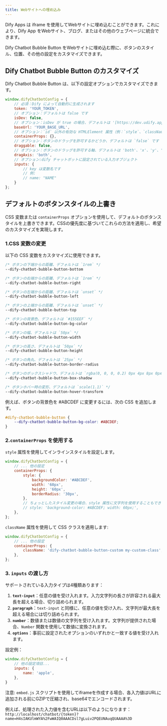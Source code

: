 ```yaml
---
title: Webサイトへの埋め込み
---
```



Dify Apps は iframe を使用してWebサイトに埋め込むことができます。これにより、Dify App をWebサイト、ブログ、またはその他のウェブページに統合できます。

Dify Chatbot Bubble Button をWebサイトに埋め込む際に、ボタンのスタイル、位置、その他の設定をカスタマイズできます。

## Dify Chatbot Bubble Button のカスタマイズ

Dify Chatbot Bubble Button は、以下の設定オプションでカスタマイズできます。

```javascript
window.difyChatbotConfig = {
    // 必須：Dify によって自動的に生成されます
    token: 'YOUR_TOKEN',
    // オプション：デフォルトは false です
    isDev: false,
    // オプション：isDev が true の場合、デフォルトは '[https://dev.udify.app](https://dev.udify.app)'、それ以外の場合は '[https://udify.app](https://udify.app)' です
    baseUrl: 'YOUR_BASE_URL',
    // オプション：`id` 以外の有効な HTMLElement 属性（例：`style`、`className` など）を受け入れます
    containerProps: {},
    // オプション：ボタンのドラッグを許可するかどうか、デフォルトは `false` です
    draggable: false,
    // オプション：ボタンのドラッグを許可する軸、デフォルトは 'both'、'x'、'y'、'both' のいずれかを指定できます
    dragAxis: 'both',
    // オプション:dify チャットボットに設定されている入力オブジェクト
    inputs: {
        // key は変数名です
        // 例:
        // name: "NAME"
    }
};
```

## デフォルトのボタンスタイルの上書き

CSS 変数または `containerProps` オプションを使用して、デフォルトのボタンスタイルを上書きできます。CSSの優先度に基づいてこれらの方法を適用し、希望のカスタマイズを実現します。

### 1.CSS 変数の変更

以下の CSS 変数をカスタマイズに使用できます。

```css
/* ボタンの下端からの距離、デフォルトは `1rem` */
--dify-chatbot-bubble-button-bottom

/* ボタンの右端からの距離、デフォルトは `1rem` */
--dify-chatbot-bubble-button-right

/* ボタンの左端からの距離、デフォルトは `unset` */
--dify-chatbot-bubble-button-left

/* ボタンの上端からの距離、デフォルトは `unset` */
--dify-chatbot-bubble-button-top

/* ボタンの背景色、デフォルトは `#155EEF` */
--dify-chatbot-bubble-button-bg-color

/* ボタンの幅、デフォルトは `50px` */
--dify-chatbot-bubble-button-width

/* ボタンの高さ、デフォルトは `50px` */
--dify-chatbot-bubble-button-height

/* ボタンの角丸、デフォルトは `25px` */
--dify-chatbot-bubble-button-border-radius

/* ボタンのボックスシャドウ、デフォルトは `rgba(0, 0, 0, 0.2) 0px 4px 8px 0px)` */
--dify-chatbot-bubble-button-box-shadow

/* ボタンホバー時の変形、デフォルトは `scale(1.1)` */
--dify-chatbot-bubble-button-hover-transform
```

例えば、ボタンの背景色を #ABCDEF に変更するには、次の CSS を追加します。

```css
#dify-chatbot-bubble-button {
    --dify-chatbot-bubble-button-bg-color: #ABCDEF;
}
```

### 2.`containerProps` を使用する

`style` 属性を使用してインラインスタイルを設定します。

```javascript
window.difyChatbotConfig = {
    // ... 他の設定
    containerProps: {
        style: {
            backgroundColor: '#ABCDEF',
            width: '60px',
            height: '60px',
            borderRadius: '30px',
        },
        // ちょっとしたスタイル変更の場合、style 属性に文字列を使用することもできます。
        // style: 'background-color: #ABCDEF; width: 60px;',
    },
};
```

`className` 属性を使用して CSS クラスを適用します:

```javascript
window.difyChatbotConfig = {
    // ... 他の設定
    containerProps: {
        className: 'dify-chatbot-bubble-button-custom my-custom-class',
    },
};
```

### 3. `inputs` の渡し方

サポートされている入力タイプは4種類あります：

1. **`text-input`**：任意の値を受け入れます。入力文字列の長さが許容される最大長を超える場合、切り詰められます。
2. **`paragraph`**：`text-input` と同様に、任意の値を受け入れ、文字列が最大長を超える場合には切り詰められます。
3. **`number`**：数値または数値の文字列を受け入れます。文字列が提供された場合、`Number` 関数を使用して数値に変換されます。
4. **`options`**：事前に設定されたオプションのいずれかと一致する値を受け入れます。

設定例：

```javascript
window.difyChatbotConfig = {
    // 他の設定項目...
    inputs: {
        name: 'apple',
    },
}
```

注意: `embed.js` スクリプトを使用してiframeを作成する場合、各入力値はURLに追加される前にGZIPで圧縮され、base64でエンコードされます。

例えば、処理された入力値を含むURLは以下のようになります：
`http://localhost/chatbot/{token}?name=H4sIAKUlmWYA%2FwWAIQ0AAACDsl7gLuiv2PQEUNAuqQUAAAA%3D`